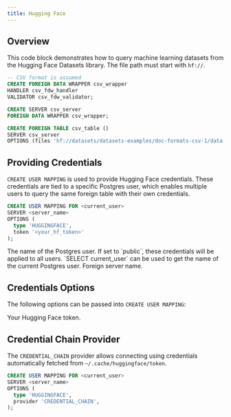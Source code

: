 ```yaml
---
title: Hugging Face
---
```


## Overview

This code block demonstrates how to query machine learning datasets from the Hugging Face Datasets library. The file path must start with `hf://`.

```sql
-- CSV format is assumed
CREATE FOREIGN DATA WRAPPER csv_wrapper
HANDLER csv_fdw_handler
VALIDATOR csv_fdw_validator;

CREATE SERVER csv_server
FOREIGN DATA WRAPPER csv_wrapper;

CREATE FOREIGN TABLE csv_table ()
SERVER csv_server
OPTIONS (files 'hf://datasets/datasets-examples/doc-formats-csv-1/data.csv');
```

## Providing Credentials

`CREATE USER MAPPING` is used to provide Hugging Face credentials. These credentials are tied to a specific Postgres user, which enables
multiple users to query the same foreign table with their own credentials.

```sql
CREATE USER MAPPING FOR <current_user>
SERVER <server_name>
OPTIONS (
  type 'HUGGINGFACE',
  token '<your_hf_token>'
);
```

<ParamField body="current_user" required>
  The name of the Postgres user. If set to `public`, these credentials will be
  applied to all users. `SELECT current_user` can be used to get the name of the
  current Postgres user.
</ParamField>
<ParamField body="server_name" required>
  Foreign server name.
</ParamField>

## Credentials Options

The following options can be passed into `CREATE USER MAPPING`:

<ParamField body="token">Your Hugging Face token.</ParamField>

## Credential Chain Provider

The `CREDENTIAL_CHAIN` provider allows connecting using credentials automatically fetched from `~/.cache/huggingface/token`.

```sql
CREATE USER MAPPING FOR <current_user>
SERVER <server_name>
OPTIONS (
  type 'HUGGINGFACE',
  provider 'CREDENTIAL_CHAIN',
);
```
